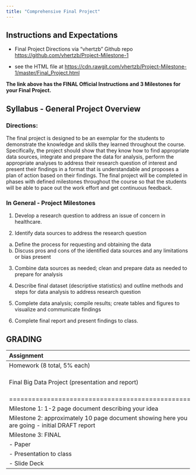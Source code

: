 ```yaml
---
title: "Comprehensive Final Project"
---
```


## Instructions and Expectations

* Final Project Directions via "vhertzb" Github repo [https://github.com/vhertzb/Project-Milestone-1](https://github.com/vhertzb/Project-Milestone-1)

* see the HTML file at [https://cdn.rawgit.com/vhertzb/Project-Milestone-1/master/Final_Project.html](https://cdn.rawgit.com/vhertzb/Project-Milestone-1/master/Final_Project.html)

**The link above has the FINAL Official Instructions and 3 Milestones for your Final Project.**

## Syllabus - General Project Overview

### Directions: 

The final project is designed to be an exemplar for the students to demonstrate the knowledge and skills they learned throughout the course. Specifically, the project should show that they know how to find appropriate data sources, integrate and prepare the data for analysis, perform the appropriate analyses to address their research question of interest and present their findings in a format that is understandable and proposes a plan of action based on their findings. The final project will be completed in phases with defined milestones throughout the course so that the students will be able to pace out the work effort and get continuous feedback.

### In General - Project Milestones

1.	Develop a research question to address an issue of concern in healthcare.

2.	Identify data sources to address the research question

a.	Define the process for requesting and obtaining the data
b.	Discuss pros and cons of the identified data sources and any limitations or bias present

3.	Combine data sources as needed; clean and prepare data as needed to prepare for analysis

4.	Describe final dataset (descriptive statistics) and outline methods and steps for data analysis to address research question

5.	Complete data analysis; compile results; create tables and figures to visualize and communicate findings

6.	Complete final report and present findings to class.

## GRADING

| Assignment                                      | Points |
|:-----------------------------------------------|:--------|
| Homework (8 total, 5% each) | 40 points |
| Final Big Data Project (presentation and report) | 60 points (breakdown below) |
|================================================|=========|
| Milestone 1: 1-2 page document describing your idea | 5 points |
| Milestone 2: approximately 10 page document showing here you are going - initial DRAFT report | 10 points |
| Milestone 3: FINAL |   |
| - Paper | 20 points |
| - Presentation to class | 15 points |
| - Slide Deck | 10 points |



